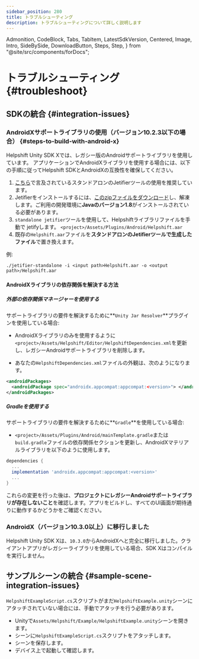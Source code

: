 ```yaml
---
sidebar_position: 280
title: トラブルシューティング
description: トラブルシューティングについて詳しく説明します
---
```


  Admonition,
  CodeBlock,
  Tabs,
  TabItem,
  LatestSdkVersion,
  Centered,
  Image,
  Intro,
  SideBySide,
  DownloadButton,
  Steps,
  Step,
} from "@site/src/components/forDocs";

# トラブルシューティング {#troubleshoot}

## SDKの統合 {#integration-issues}

### AndroidXサポートライブラリの使用（バージョン10.2.3以下の場合） {#steps-to-build-with-android-x}

Helpshift Unity SDK Xでは、レガシー版のAndroidサポートライブラリを使用しています。
アプリケーションでAndroidXライブラリを使用する場合には、以下の手順に従ってHelpshift SDKとAndroidXの互換性を確保してください。

1. [こちら](https://developer.android.com/studio/command-line/jetifier)で言及されているスタンドアロンのJetifierツールの使用を推奨しています。
2. Jetifierをインストールするには、[このzipファイルをダウンロード](https://dl.google.com/dl/android/studio/jetifier-zips/1.0.0-beta07/jetifier-standalone.zip)し、解凍します。ご利用の開発環境に**Javaのバージョン1.8**がインストールされている必要があります。
3. `standalone jetifier`ツールを使用して、Helpshiftライブラリファイルを手動で jetifyします。
   `<project>/Assets/Plugins/Android/Helpshift.aar`
4. 既存の`Helpshift.aar`ファイルを**スタンドアロンのJetifierツールで生成したファイル**で置き換えます。

例:

`./jetifier-standalone -i <input path>Helpshift.aar -o <output path>/Helpshift.aar`

#### AndroidXライブラリの依存関係を解決する方法

##### 外部の依存関係マネージャーを使用する

サポートライブラリの要件を解決するために**`Unity Jar Resolver`**プラグインを使用している場合:

- AndroidXライブラリのみを使用するように`<project>/Assets/Helpshift/Editor/HelpshiftDependencies.xml`を更新し、レガシーAndroidサポートライブラリを削除します。

- あなたの`HelpshiftDependencies.xml`ファイルの外観は、次のようになります。 

```xml
<androidPackages>
  <androidPackage spec="androidx.appcompat:appcompat:<version>"> </androidPackage>
</androidPackages>
```
##### Gradleを使用する

サポートライブラリの要件を解決するために**`Gradle`**を使用している場合:

- `<project>/Assets/Plugins/Android/mainTemplate.gradle`または`build.gradle`ファイルの依存関係セクションを更新し、AndroidXマテリアルライブラリを以下のように使用します。

```groovy
dependencies {
  ...
  implementation 'androidx.appcompat:appcompat:<version>'
  ...
}
```

これらの変更を行った後は、**プロジェクトにレガシーAndroidサポートライブラリが存在しないこと**を確認します。アプリをビルドし、すべてのUI画面が期待通りに動作するかどうかをご確認ください。

### AndroidX（バージョン10.3.0以上）に移行しました

Helpshift Unity SDK Xは、`10.3.0`からAndroidXへと完全に移行しました。クライアントアプリがレガシーライブラリを使用している場合、SDK Xはコンパイルを実行しません。

## サンプルシーンの統合 {#sample-scene-integration-issues}

`HelpshiftExampleScript.cs`スクリプトがまだ`HelpshiftExample.unity`シーンにアタッチされていない場合には、手動でアタッチを行う必要があります。

- Unityで`Assets/Helpshift/Example/HelpshiftExample.unity`シーンを開きます。
- シーンに`HelpshiftExampleScript.cs`スクリプトをアタッチします。
- シーンを保存します。
- デバイス上で起動して確認します。
